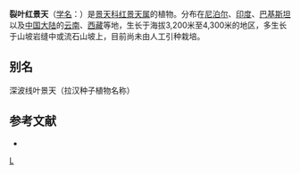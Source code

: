 {{Speciesbox 
| genus = Rhodiola
| species = sinuata
| authority = (Royle ex Edgew.) [[傅书遐|S. H. Fu]]
}}
'''裂叶红景天'''（[[学名|学名]]：{{lang|la|''Rhodiola sinuata''}}）是[[景天科|景天科]][[红景天属|红景天属]]的植物。分布在[[尼泊尔|尼泊尔]]、[[印度|印度]]、[[巴基斯坦|巴基斯坦]]以及[[中国大陆|中国大陆]]的[[云南|云南]]、[[西藏|西藏]]等地，生长于海拔3,200米至4,300米的地区，多生长于山坡岩缝中或流石山坡上，目前尚未由人工引种栽培。

== 别名 ==
深波线叶景天（拉汉种子植物名称）

== 参考文献 ==
<div class="references-small">
* {{cite web| url =http://www.bioinfo.cn/db05/KmzwSpecies.php?action=view&id=5760| title =裂叶红景天| work =《中国高等植物数据库全库》| publisher =中国科学院微生物研究所| author =昆明植物研究所| accessdate =2009-02-25| deadurl =yes| archiveurl =https://web.archive.org/web/20160305072620/http://www.bioinfo.cn/db05/KmzwSpecies.php?action=view&id=5760| archivedate =2016-03-05| df =}}
</div>
{{Taxonbar|from=Q15232039}}

{{DEFAULTSORT:Rhodiola sinuata}}
[[Category:红景天属|L]]


{{Crassulaceae-stub}}